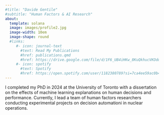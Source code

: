 ```yaml
---
#title: "Davide Gentile"
#subtitle: "Human Factors & AI Research"
about:
  template: solana
  image: images/profile2.jpg
  image-width: 10em
  image-shape: round
  #links:
     #- icon: journal-text
       #text: Read My Publications
       #href: publications.qmd
       #href: https://drive.google.com/file/d/1F6_UB4iHKw_8KuQkhucVKOdoi_U4X7JW/view?usp=sharing
     #- icon: spotify
       #text: Spotify
       #href: https://open.spotify.com/user/1182380789?si=7ca4ee59ac0b4619
---
```


I completed my PhD in 2024 at the University of Toronto with a dissertation on the effects of machine learning explanations on human decisions and performance. Currently, I lead a team of human factors researchers conducting experimental projects on decision automationi in nuclear operations.
